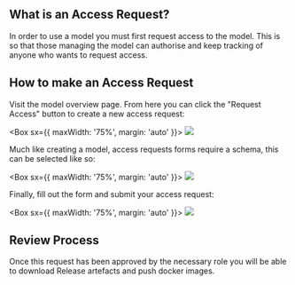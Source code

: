

## What is an Access Request?

In order to use a model you must first request access to the model. This is so that those managing the model can
authorise and keep tracking of anyone who wants to request access.

## How to make an Access Request

Visit the model overview page. From here you can click the "Request Access" button to create a new access request:

<Box sx={{ maxWidth: '75%', margin: 'auto' }}>
  <Image src={modelOverview} />
</Box>

Much like creating a model, access requests forms require a schema, this can be selected like so:

<Box sx={{ maxWidth: '75%', margin: 'auto' }}>
  <Image src={selectAccessRequestSchema} />
</Box>

Finally, fill out the form and submit your access request:

<Box sx={{ maxWidth: '75%', margin: 'auto' }}>
  <Image src={createAccessRequest} />
</Box>

## Review Process

Once this request has been approved by the necessary role you will be able to download Release artefacts and push docker
images.

